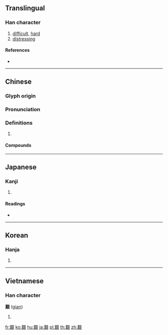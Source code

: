 {{character info/new}}
{{also|艰}}
==Translingual==

===Han character===
{{Han char|rn=138|rad=艮|as=11|sn=17|four=47532|canj=TOAV|ids=⿰𦰩艮}}

# [[difficult]], [[hard]]
# [[distressing]]

====References====
* {{Han ref|kx=1013.290|dkj=30600|dj=1473.020|hdz=53171.050|uh=8271|ud=33393|bh=C17D|bd=49533}}

----

==Chinese==
{{zh-forms|s=艰}}

===Glyph origin===
{{Han etym}}

===Pronunciation===
{{zh-pron
|m=jiān
|c=gaan1
|h=pfs=
|md=
|mn=
|w=
|mc=y
|oc=y
|cat=
}}

===Definitions===
{{zh-hanzi}}

# {{rfdef|lang=zh}}

====Compounds====
{{zh-der|艱苦|艱苦卓絕|艱困|艱難|艱澀|艱深|艱危|艱險|艱辛|丁內艱|丁外艱|丁艱|備嘗艱苦|內艱|共體時艱|創業維艱|國困民艱|國步艱難|外艱|委重投艱|時艱|步履維艱|歷盡艱辛|歷盡艱險|涉艱履危|物力維艱|稼穡艱難|維艱|舉步維艱|艱子|艱巨|艱苦奮鬥|艱虞|艱貞|艱難險阻|蒿目時艱|運拙時艱|險阻艱難}}

----

==Japanese==

===Kanji===
{{ja-kanji|grade=|rs=艮11}}

# {{defn|lang=ja|sort=艮11}}

====Readings====
* {{ja-readings|on=[[かん]] (kan), [[けん]] (ken)|kun=[[なやむ]] (nayamu), [[かたい]] (katai)|nanori=}}

----

==Korean==

===Hanja===
{{ko-hanja|hangeul=간|eumhun=|rv=gan|mr=kan|y=kan}}

# {{defn|lang=ko|sort=艮11}}

----

==Vietnamese==

===Han character===
'''艱''' ([[gian]])

# {{defn|lang=vi}}

[[fr:艱]]
[[ko:艱]]
[[hu:艱]]
[[ja:艱]]
[[pl:艱]]
[[th:艱]]
[[zh:艱]]